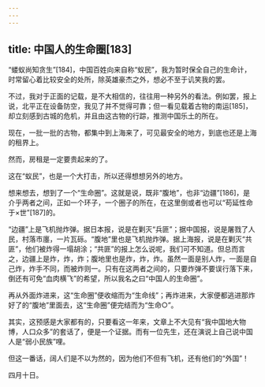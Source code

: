 ```yaml
---
---
---
```

title: 中国人的生命圈[183]
---




“蝼蚁尚知贪生”[184]，中国百姓向来自称“蚁民”，我为暂时保全自己的生命计，时常留心着比较安全的处所，除英雄豪杰之外，想必不至于讥笑我的罢。

不过，我对于正面的记载，是不大相信的，往往用一种另外的看法。例如罢，报上说，北平正在设备防空，我见了并不觉得可靠；但一看见载着古物的南运[185]，却立刻感到古城的危机，并且由这古物的行踪，推测中国乐土的所在。

现在，一批一批的古物，都集中到上海来了，可见最安全的地方，到底也还是上海的租界上。

然而，房租是一定要贵起来的了。

这在“蚁民”，也是一个大打击，所以还得想想另外的地方。

想来想去，想到了一个“生命圈”。这就是说，既非“腹地”，也非“边疆”[186]，是介乎两者之间，正如一个环子，一个圈子的所在，在这里倒或者也可以“苟延性命于×世”[187]的。

“边疆”上是飞机抛炸弹。据日本报，说是在剿灭“兵匪”；据中国报，说是屠戮了人民，村落市廛，一片瓦砾。“腹地”里也是飞机抛炸弹。据上海报，说是在剿灭“共匪”，他们被炸得一塌胡涂；“共匪”的报上怎么说呢，我们可不知道。但总而言之，边疆上是炸，炸，炸；腹地里也是炸，炸，炸。虽然一面是别人炸，一面是自己炸，炸手不同，而被炸则一。只有在这两者之间的，只要炸弹不要误行落下来，倒还有可免“血肉横飞”的希望，所以我名之曰“中国人的生命圈”。

再从外面炸进来，这“生命圈”便收缩而为“生命线”；再炸进来，大家便都逃进那炸好了的“腹地”里面去，这“生命圈”便完结而为“生命○”。

其实，这预感是大家都有的，只要看这一年来，文章上不大见有“我中国地大物博，人口众多”的套话了，便是一个证据。而有一位先生，还在演说上自己说中国人是“弱小民族”哩。

但这一番话，阔人们是不以为然的，因为他们不但有飞机，还有他们的“外国”！

四月十日。